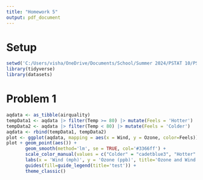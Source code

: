 ```yaml
---
title: "Homework 5"
output: pdf_document
---
```


# Setup
```r
setwd('C:/Users/visha/OneDrive/Documents/School/Summer 2024/PSTAT 10/PSTAT10-Worksheets-and-HW')
library(tidyverse)
library(datasets)
```

# Problem 1
```r
aqdata <- as_tibble(airquality)
tempData1 <- aqdata |> filter(Temp >= 80) |> mutate(Feels = 'Hotter')
tempData2 <- aqdata |> filter(Temp < 80) |> mutate(Feels = 'Colder') 
aqdata <- rbind(tempData1, tempData2)
plot <- ggplot(aqdata, mapping = aes(x = Wind, y = Ozone, color=Feels))
plot + geom_point(aes()) +
       geom_smooth(method='lm', se = TRUE, col='#3366ff') +
       scale_color_manual(values = c("Colder" = "cadetblue3", "Hotter" = "tomato"), name=NULL) +
       labs(x = 'Wind (mph)', y = 'Ozone (ppb)', title='Ozone and Wind in NYC, 1973') +
       guides(fill=guide_legend(title='test')) +
       theme_classic() 
```